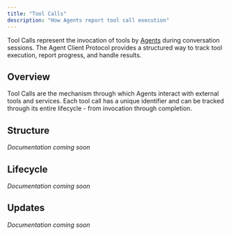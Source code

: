 ```yaml
---
title: "Tool Calls"
description: "How Agents report tool call execution"
---
```


Tool Calls represent the invocation of tools by [Agents](./overview#agent) during conversation sessions. The Agent Client Protocol provides a structured way to track tool execution, report progress, and handle results.

## Overview

Tool Calls are the mechanism through which Agents interact with external tools and services. Each tool call has a unique identifier and can be tracked through its entire lifecycle - from invocation through completion.

## Structure

*Documentation coming soon*

## Lifecycle

*Documentation coming soon*

## Updates

*Documentation coming soon*
